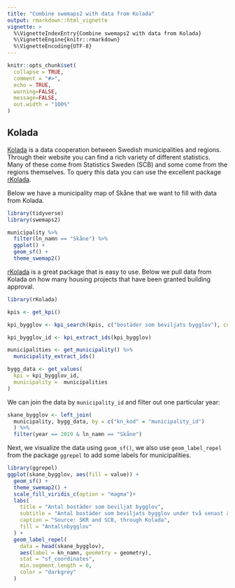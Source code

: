 ```yaml
---
title: "Combine swemaps2 with data from Kolada"
output: rmarkdown::html_vignette
vignette: >
  %\VignetteIndexEntry{Combine swemaps2 with data from Kolada}
  %\VignetteEngine{knitr::rmarkdown}
  %\VignetteEncoding{UTF-8}
---
```


```r
knitr::opts_chunk$set(
  collapse = TRUE,
  comment = "#>",
  echo = TRUE,
  warning=FALSE,
  message=FALSE,
  out.width = "100%"
)
```

## Kolada

[Kolada](https://www.kolada.se/) is a data cooperation between Swedish municipalities and regions. Through their website you can find a rich variety of different statistics. Many of these come from Statistics Sweden (SCB) and some come from the regions themselves. To query this data you can use the excellent package [rKolada](https://lchansson.github.io/rKolada/).

Below we have a municipality map of Skåne that we want to fill with data from Kolada.

```r
library(tidyverse)
library(swemaps2)

municipality %>% 
  filter(ln_namn == "Skåne") %>% 
  ggplot() +
  geom_sf() +
  theme_swemap2()
```

[rKolada](https://lchansson.github.io/rKolada/) is a great package that is easy to use. Below we pull data from Kolada on how many housing projects that have been granted building approval.

```r
library(rKolada)

kpis <- get_kpi()

kpi_bygglov <- kpi_search(kpis, c("bostäder som beviljats bygglov"), column = "description")

kpi_bygglov_id <- kpi_extract_ids(kpi_bygglov)

municipalities <- get_municipality() %>% 
  municipality_extract_ids()

bygg_data <- get_values(
  kpi = kpi_bygglov_id,
  municipality =  municipalities
)
```

We can join the data by `municipality_id` and filter out one particular year: 

```r
skane_bygglov <- left_join(
  municipality, bygg_data, by = c("kn_kod" = "municipality_id")
  ) %>% 
  filter(year == 2019 & ln_namn == "Skåne") 

```

Next, we visualize the data using `geom_sf()`, we also use `geom_label_repel` from the package `ggrepel` to add some labels for municipalities.

```r
library(ggrepel)
ggplot(skane_bygglov, aes(fill = value)) +
  geom_sf() +
  theme_swemap2() +
  scale_fill_viridis_c(option = "magma")+
  labs(
    title = "Antal bostäder som beviljat bygglov",
    subtitle = "Antal bostäder som beviljats bygglov under två senast åren (T och T-1),\navser endast permanentboende, antal/1000 inv.",
    caption = "Source: SKR and SCB, through Kolada",
    fill = "Antal\nbygglov"
  ) +
  geom_label_repel(
    data = head(skane_bygglov),
    aes(label = kn_namn, geometry = geometry),
    stat = "sf_coordinates",
    min.segment.length = 0,
    color = "darkgrey"
  )
```
